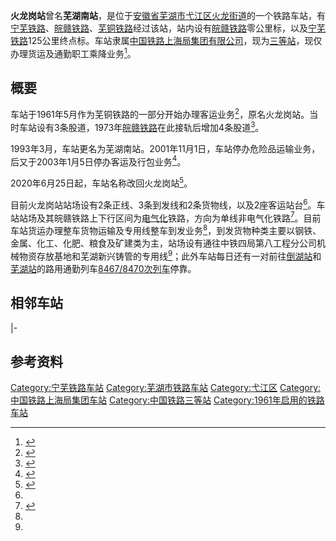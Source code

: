 {{about|宁芜铁路、皖赣铁路原名“芜湖南”的车站|宁安客运专线、商杭客运专线原名“弋江”的车站|芜湖南站}}
{{Infobox China railway station
|车站名称 = 火龙岗站
|英文名称= Huolonggang Railway Station<ref>{{Cite web |url=http://news.sina.com.cn/o/2012-09-18/080725196193.shtml |title=铁道部:火车站名含"东西南北"统一改用拼音 |accessdate=2016-02-13 |archive-date=2017-07-30 |archive-url=https://web.archive.org/web/20170730073100/http://news.sina.com.cn/o/2012-09-18/080725196193.shtml |dead-url=no }}</ref><ref>{{cite journal |author=[[铁道部运输局|铁道部运输局]] |journal = 铁路客货运输专刊 |year=2012 |issue=4 |title = 关于明确铁路车站站名英文译法的通知 |id = 运营运调电[2012]1911号 |page = 6}}</ref>
|图片= 201601芜湖南站行车室Wuhunan Station.JPG
|图片介绍 = 行车室
|former=芜湖南站（1993年-2020年）
|车站代码 = 30950<ref>{{cite book|title=中华人民共和国铁路车站代码（GB/T 10302-2010）|publisher=中国标准出版社|year=2010|isbn=155066140495|ignore-isbn-error=true|pages=38}}</ref>
|电报码 = WMH<ref>{{cite book|author=铁道部电子计算技术中心, 铁道部运输局|title=铁路车站站名代码表：TMIS使用|publisher=中国铁道出版社|location=北京|year=1998|isbn=9787113030995|pages=61}}</ref><ref>{{cite book|author=[[中华人民共和国铁道部|中华人民共和国铁道部]]|title=铁路电报站名略号（2012）|publisher=中国铁道出版社|location=北京|year=2012|unified=15113·3468|pages=135}}</ref>
|拼音码 = HLG
|技术性质= 中间站
|业务性质= 货运站
|车站位置 = [[安徽省|安徽省]][[芜湖市|芜湖市]][[弋江区|弋江区]][[火龙街道|火龙街道]]
|坐标 = {{coord|31.257087|118.395809|display=inline,title}}
|归属 = [[中国铁路上海局集团有限公司|中国铁路上海局集团有限公司]]
|线路 = [[宁芜铁路|宁芜铁路]]、[[芜铜铁路|芜铜铁路]]、[[皖赣铁路|皖赣铁路]]
|车站等级 = [[三等站_(中铁)|三等站]]
|使用状态= 使用中
}}

'''火龙岗站'''曾名'''芜湖南站'''，是位于[[安徽省|安徽省]][[芜湖市|芜湖市]][[弋江区|弋江区]][[火龙街道|火龙街道]]的一个铁路车站，有[[宁芜铁路|宁芜铁路]]、[[皖赣铁路|皖赣铁路]]、[[芜铜铁路|芜铜铁路]]经过该站，站内设有[[皖赣铁路|皖赣铁路]]零公里标，以及[[宁芜铁路|宁芜铁路]]125公里终点标。车站隶属[[中国铁路上海局集团有限公司|中国铁路上海局集团有限公司]]，现为[[三等站_(中铁)|三等站]]，现仅办理货运及通勤职工乘降业务<ref name="12306info">{{Cite web |url=http://hyfw.12306.cn/hyinfo/action/FwcszsAction_index?type=1 |title=12306货运站点查询 上海铁路局 |accessdate=2019-05-15 |archive-date=2016-11-06 |archive-url=https://web.archive.org/web/20161106075157/http://hyfw.12306.cn/hyinfo/action/FwcszsAction_index?type=1 |dead-url=no }}</ref>。

==概要==
车站于1961年5月作为芜铜铁路的一部分开始办理客运业务<ref>{{cite web|title=志书名:60芜湖县志 一级目录:卷七　交通邮电 二级目录:第一章　陆路交通 第五节　运输|url=http://60.166.6.242:8080/was40/pdf/dshx/60/02_pdf_60_07_01.pdf|publisher=安徽党史方志网}}{{Dead link|date=2020年3月 |bot=InternetArchiveBot |fix-attempted=yes }}</ref>，原名火龙岗站。当时车站设有3条股道，1973年[[皖赣铁路|皖赣铁路]]在此接轨后增加4条股道<ref name="srhisto">{{cite book|title=上海铁路局志|publisher=中国铁道出版社|isbn=9787113053802|year=2004}}</ref>{{rp|108}}。

1993年3月，车站更名为芜湖南站。2001年11月1日，车站停办危险品运输业务，后又于2003年1月5日停办客运及行包业务<ref name="wuhucountynew">{{cite book|author=芜湖县地方志编纂委员会|title=芜湖县志（1990-2003）|publisher= 方志出版社|year=2009|isbn= 9787802385467}}</ref>{{rp|136}}。

2020年6月25日起，车站名称改回火龙岗站<ref>{{cite news|title=高铁“弋江站”更名为“芜湖南站”|url=http://www.wuhunews.cn/weiwen/p/2697026.html|work=芜湖市铁路项目建设工作协调领导小组办公室|publisher=芜湖新闻网|date=2020-06-11|accessdate=2020-06-11|archive-date=2020-06-11|archive-url=https://web.archive.org/web/20200611140059/http://www.wuhunews.cn/weiwen/p/2697026.html|dead-url=no}}</ref>。

目前火龙岗站站场设有2条正线、3条到发线和2条货物线，以及2座客运站台<ref name="wuhucountynew"/>{{rp|136}}。车站站场及其皖赣铁路上下行区间为[[电气化|电气化]]铁路，{{站|铜陵}}方向为单线非电气化铁路<ref>{{cite news|title=芜湖至广德铁路电气化改造工程第1批建管甲供物资（断路器）二次招标公告|url=http://www.gebreakers.com/news/2019/0112/3453.html|publisher=上海通用电器开关有限公司|date=2019-01-12|access-date=2019-05-15|archive-url=https://web.archive.org/web/20190207015834/http://www.gebreakers.com/news/2019/0112/3453.html|archive-date=2019-02-07|dead-url=yes}}</ref>。目前车站货运办理整车货物运输及专用线整车到发业务<ref name="wuhucountynew"/>，到发货物种类主要以钢铁、金属、化工、化肥、粮食及矿建类为主，站场设有通往中铁四局第八工程分公司机械物资存放基地和芜湖新兴铸管的专用线<ref name="12306info"/>；此外车站每日还有一对前往[[倒湖站|倒湖站]]和[[芜湖站|芜湖站]]的路用通勤列车[[8467/8468/8470次列车|8467/8470次列车]]停靠。

==相邻车站==
{{start rail box|[[File:China_Railways.svg|16px]] [[中国铁路|中国铁路]]}}
{{s-inop|[[芜湖站|芜湖]]|往 [[南京站|南京]]}}
{{s-line|[[宁铜铁路|宁铜铁路]]}}
{{s-inop|[[八里湾站|八里湾]]|往 [[铜陵西站|铜陵西]]}}
|-
{{terminus}}
{{s-line|[[皖赣铁路|皖赣铁路]]}}
{{s-inop|[[八里湾站|八里湾]]|往 [[鹰潭站|鹰潭]]}}
{{end box}}

== 参考资料 ==
{{commonscat|Wuhunan Railway Station}}
{{reflist}}
{{宁铜铁路}}
{{皖赣铁路}}

[[Category:宁芜铁路车站|Category:宁芜铁路车站]]
[[Category:芜湖市铁路车站|Category:芜湖市铁路车站]]
[[Category:弋江区|Category:弋江区]]
[[Category:中国铁路上海局集团车站|Category:中国铁路上海局集团车站]]
[[Category:中国铁路三等站|Category:中国铁路三等站]]
[[Category:1961年启用的铁路车站|Category:1961年启用的铁路车站]]